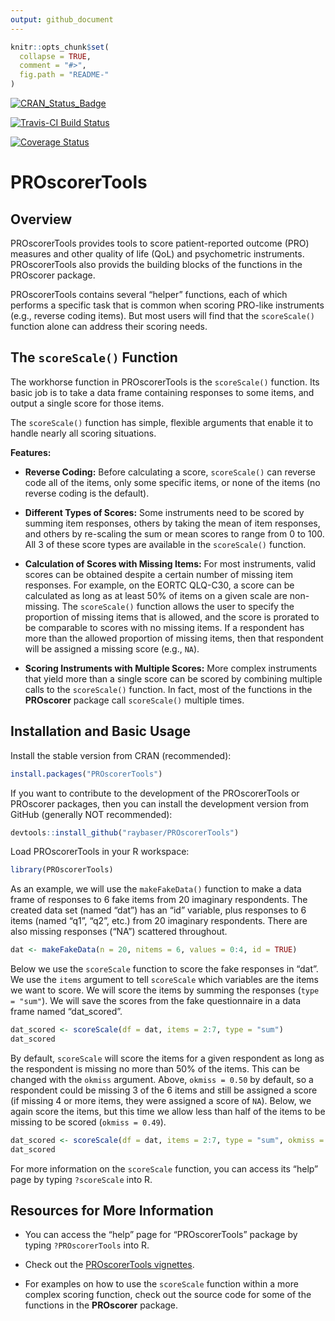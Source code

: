 ```yaml
---
output: github_document
---
```


<!-- README.md is generated from README.Rmd. Please edit that file -->

```r
knitr::opts_chunk$set(
  collapse = TRUE,
  comment = "#>",
  fig.path = "README-"
)
```
[![CRAN_Status_Badge](http://www.r-pkg.org/badges/version/PROscorerTools)](https://cran.r-project.org/package=PROscorerTools)

[![Travis-CI Build Status](https://travis-ci.org/raybaser/PROscorerTools.svg?branch=master)](https://travis-ci.org/raybaser/PROscorerTools)

[![Coverage Status](https://img.shields.io/codecov/c/github/raybaser/PROscorerTools/master.svg)](https://codecov.io/github/raybaser/PROscorerTools?branch=master)

# PROscorerTools

## Overview

PROscorerTools provides tools to score patient-reported outcome (PRO) measures 
and other quality of life (QoL) and psychometric instruments.   PROscorerTools
also provids the building blocks of the functions in the PROscorer package.

PROscorerTools contains several "helper" functions, each of which performs a
specific task that is common when scoring PRO-like instruments (e.g., reverse
coding items).  But most users will find that the `scoreScale()` function alone
can address their scoring needs.

## The `scoreScale()` Function

The workhorse function in PROscorerTools is the `scoreScale()` function. Its
basic job is to take a data frame containing responses to some items, and output
a single score for those items.

The `scoreScale()` function has simple, flexible arguments that enable it to
handle nearly all scoring situations.

__Features:__

*  __Reverse Coding:__ Before calculating a score, `scoreScale()` can reverse
code all of the items, only some specific items, or none of the items (no
reverse coding is the default).

*  __Different Types of Scores:__ Some instruments need to be scored by summing
item responses, others by taking the mean of item responses, and others by
re-scaling the sum or mean scores to range from 0 to 100.  All 3 of these score
types are available in the `scoreScale()` function.

*  __Calculation of Scores with Missing Items:__ For most instruments, valid
scores can be obtained despite a certain number of missing item responses.  For
example, on the EORTC QLQ-C30, a score can be calculated as long as at least 50%
of items on a given scale are non-missing.  The `scoreScale()` function allows
the user to specify the proportion of missing items that is allowed, and the
score is prorated to be comparable to scores with no missing items.  If a
respondent has more than the allowed proportion of missing items, then that
respondent will be assigned a missing score (e.g., `NA`).

*  __Scoring Instruments with Multiple Scores:__ More complex instruments that 
yield more than a single score can be scored by combining multiple calls to the 
`scoreScale()` function.  In fact, most of the functions in the **PROscorer**
package call `scoreScale()` multiple times.



## Installation and Basic Usage

Install the stable version from CRAN (recommended):

```r
install.packages("PROscorerTools")
```

If you want to contribute to the development of the PROscorerTools or PROscorer
packages, then you can install the development version from GitHub (generally
NOT recommended):

```r
devtools::install_github("raybaser/PROscorerTools")
```

Load PROscorerTools in your R workspace:

```r
library(PROscorerTools)
```

As an example, we will use the `makeFakeData()` function to make a data frame of
responses to 6 fake items from 20 imaginary respondents.  The created data set
(named "dat") has an "id" variable, plus responses to 6 items (named "q1", "q2",
etc.) from 20 imaginary respondents.  There are also missing responses ("NA")
scattered throughout.

```r
dat <- makeFakeData(n = 20, nitems = 6, values = 0:4, id = TRUE)
```

Below we use the `scoreScale` function to score the fake responses in "dat".  We
use the `items` argument to tell `scoreScale` which variables are the items we
want to score.  We will score the items by summing the responses (`type =
"sum"`).  We will save the scores from the fake questionnaire in a data frame
named "dat_scored".

```r
dat_scored <- scoreScale(df = dat, items = 2:7, type = "sum")
dat_scored
```

By default, `scoreScale` will score the items for a given respondent as long as
the respondent is missing no more than 50% of the items.  This can be changed
with the `okmiss` argument.  Above, `okmiss = 0.50` by default, so a respondent
could be missing 3 of the 6 items and still be assigned a score (if missing 4 or
more items, they were assigned a score of `NA`).  Below, we again score the
items, but this time we allow less than half of the items to be missing to be
scored (`okmiss = 0.49`).

```r
dat_scored <- scoreScale(df = dat, items = 2:7, type = "sum", okmiss = 0.49)
dat_scored
```

For more information on the `scoreScale` function, you can access its "help"
page by typing `?scoreScale` into R.



## Resources for More Information

* You can access the "help" page for "PROscorerTools" package by typing
`?PROscorerTools` into R.

* Check out the [PROscorerTools
vignettes](https://CRAN.R-project.org/package=PROscorerTools).

* For examples on how to use the `scoreScale` function within a more complex
scoring function, check out the source code for some of the functions in the
**PROscorer** package.


